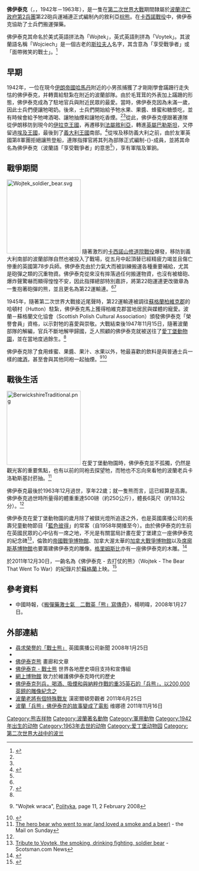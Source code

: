 {{Infobox military person
|name = 佛伊泰克<br>Wojciech
|born = 1942年
|died = 1963年12月
|image = [[File:Wojtek_the_bear.jpg|200px]]
|caption = 佛伊泰克（右）
|nickname = 
|placeofbirth = {{flag|Imperial State of Iran|name= 伊朗帝國}}[[哈馬丹|哈馬丹]]
|placeofdeath = {{flag|United Kingdom}}[[蘇格蘭|蘇格蘭]][[愛丁堡動物園|愛丁堡動物園]]
|placeofburial = 
|allegiance =  {{flagdeco|Second Polish Republic}} [[波蘭流亡政府|波蘭流亡政府]]
|branch = 
|serviceyears = 1942年－1947年
|rank = 下士
|unit = 第22運輸連
|commands = 
|battles = 
|awards = 
|laterwork = 
}}
'''佛伊泰克'''（{{lang-pl|Wojciech}}，{{IPA|['vɔjtɛk]}}，1942年－1963年），是一隻在[[第二次世界大戰|第二次世界大戰]]期間隸屬於[[波蘭流亡政府|波蘭流亡政府]][[波兰第2军|第2兵團]]第22砲兵運補連正式編制內的敘利亞[[棕熊|棕熊]]。在[[卡西諾戰役|卡西諾戰役]]中，佛伊泰克協助了士兵們搬運彈藥。

佛伊泰克其命名於美式英語拼法為「Wojtek」，英式英語則拼為「Voytek」。其波蘭語名稱「Wojciech」是一個古老的[[斯拉夫人|斯拉夫人]]名字，其含意為「享受戰爭者」或「面帶微笑的戰士」。<ref name="Wojciech">{{cite web|title=Behind the Name|url=http://www.behindthename.com/name/wojciech|accessdate=2013-04-12|archive-date=2020-09-19|archive-url=https://web.archive.org/web/20200919212812/https://www.behindthename.com/name/wojciech|dead-url=no}}</ref>

==早期==
1942年，一位在現今[[伊朗帝國|伊朗帝國]][[哈馬丹|哈馬丹]]附近的小男孩捕獲了才剛剛學會蹣跚行走失怙的佛伊泰克，并轉賣給駐紮在附近的波蘭部隊。由於毛茸茸的外表加上蹣跚的形態，佛伊泰克成為了駐地官兵與附近民眾的最愛。當時，佛伊泰克因為未滿一歲，因此士兵們便讓牠喝奶。後來，士兵們開始給予牠水果、果醬、蜂蜜和糖漿吃，並有時候會給予牠啤酒喝、讓牠抽煙和讓牠吃香煙。<ref name="cigarettes"/><ref name="eating cigarettes"/>從此，佛伊泰克便跟著連隊從伊朗移防到現今的[[伊拉克王國|伊拉克王國]]，再遷移到[[法屬敘利亞|法屬敘利亞]]，轉進[[英屬巴勒斯坦|英屬巴勒斯坦]]，又停留過[[埃及王國|埃及王國]]，最後到了[[義大利王國_(1861年-1946年)|義大利王國]]南部。<ref name=DailyMail>{{cite news|url=http://www.dailymail.co.uk/news/article-1320417/Private-Wojtek-35-stone-bear-battled-Nazis-remembered-statue.html|title=Private Wojtek, the 35-stone 'soldier bear' which drank, smoked and battled the Nazis, remembered with £200,000 statue|work=dailymail.co.uk|publisher=Daily Mail Online|location=London|date=2010-10-14|accessdate=2012-09-16|archive-date=2019-05-06|archive-url=https://web.archive.org/web/20190506143309/https://www.dailymail.co.uk/news/article-1320417/Private-Wojtek-35-stone-bear-battled-Nazis-remembered-statue.html|dead-url=no}}</ref>從埃及移防義大利之前，由於友軍英國第8軍團拒絕讓熊登船，連隊指揮官將其列為部隊正式編制-{}-成員，並將其命名為佛伊泰克（波蘭語「享受戰爭者」的意思<ref name="Wojciech"/>），享有軍階及軍餉。

==戰爭期間==
[[File:Wojtek_soldier_bear.svg|200px]]
隨著激烈的[[卡西諾戰役|卡西諾山修道院戰役]]爆發，移防到義大利南部的波蘭部隊自然也被投入了戰場，從五月中起頂替已經精疲力竭並且傷亡慘重的英國第78步兵師。佛伊泰克由於力氣大而被訓練搬運各種重要補給，尤其是砲彈之類的沉重物資。佛伊泰克從來沒有摔落過任何搬運物資，也沒有被槍砲、爆炸聲驚嚇而顯得惶惶不安，因此指揮總部特別嘉許，將第22砲運連更改徽章為一隻抱著砲彈的熊，並且更名為第22運輸連。<ref name="DailyMail"/><ref name="Sign">{{cite web|title="Private Wojtek" alias Voytek, ein Bär im Dienste der Armee (original in German)|url=http://www.suite101.de/content/private-wojtek-alias-voytek-ein-baer-im-dienste-der-armee-a89384|publisher=Suite101.de|deadurl=yes|archiveurl=https://web.archive.org/web/20110724182532/http://www.suite101.de/content/private-wojtek-alias-voytek-ein-baer-im-dienste-der-armee-a89384|archivedate=2011-07-24|accessdate=2013-04-13}}</ref>

1945年，隨著第二次世界大戰接近尾聲時，第22運輸連被調往[[蘇格蘭|蘇格蘭]][[柏維克郡|柏維克郡]]的哈頓村（Hutton）駐紮，佛伊泰克馬上獲得柏維克郡當地居民與媒體的寵愛。波蘭－蘇格蘭文化協會（Scottish Polish Cultural Association）頒發佛伊泰克「榮譽會員」資格，以示對牠的喜愛與崇敬。大戰結束後1947年11月15日，隨著波蘭部隊的解編，官兵不斷地解甲歸國，乏人照顧的佛伊泰克就被送往了[[愛丁堡動物園|愛丁堡動物園]]，並在當地度過餘生。<ref name="mailonsunday"/>

佛伊泰克除了食用蜂蜜、果醬、果汁、水果以外，牠最喜歡的飲料是與普通士兵一樣的[[啤酒|啤酒]]，甚至會與其他同袍一起抽煙。<ref name="cigarettes">{{pl icon}} "Wojtek wraca", [[Polityka|Polityka]], page 11, 2 February 2008</ref><ref name="eating cigarettes">{{Cite web
|url=http://edinburghnews.scotsman.com/outdoors/Smarter-than-the-average-bear.3358187.jp
|title=Smarter than the average bear .. by far
|work=scotsman.com
|publisher=Edinburgh Evening News
|date=28 March 2007
|accessdate=16 September 2012
|archive-date=2011-05-29
|archive-url=https://web.archive.org/web/20110529012754/http://edinburghnews.scotsman.com/outdoors/Smarter-than-the-average-bear.3358187.jp
|dead-url=no
}}</ref>

==戰後生活==
[[File:BerwickshireTraditional.png|200px]]
在愛丁堡動物園時，佛伊泰克並不孤獨，仍然是觀光客的重要焦點，也有以前的同袍去探望牠，而牠也不忘向來看牠的波蘭老兵卡洛勒斯基討菸抽。<ref name="mailonsunday">[http://www.mailonsunday.co.uk/pages/live/articles/news/worldnews.html?in_article_id=510452&in_page_id=1811 The hero bear who went to war (and loved a smoke and a beer)] {{Wayback|url=http://www.mailonsunday.co.uk/pages/live/articles/news/worldnews.html?in_article_id=510452&in_page_id=1811 |date=20200328032918 }} - the Mail on Sunday</ref>

佛伊泰克最後於1963年12月過世，享年22歲；就一隻熊而言，這已經算是高壽。佛伊泰克過世時所量得的體重重達500磅（約250公斤），體長6英尺（約183公分）。<ref name="DailyMail"/>

佛伊泰克在愛丁堡動物園的歲月除了被鎂光燈所追逐之外，也是英國廣播公司的長壽兒童動物節目「[[藍色彼得|藍色彼得]]」的常客（自1958年開播至今）。由於佛伊泰克的生前在英國民眾的心中佔有一席之地，不光是有關當局計畫在愛丁堡建立一座佛伊泰克的紀念碑<ref name="scotsman">[http://news.scotsman.com/scotland/Tribute-to-Voytek-the-smoking.3714060.jp Tribute to Voytek, the smoking, drinking fighting, soldier bear] {{Wayback|url=http://news.scotsman.com/scotland/Tribute-to-Voytek-the-smoking.3714060.jp |date=20101203092101 }} - Scotsman.com News</ref>，倫敦的[[帝國戰爭博物館|帝國戰爭博物館]]、加拿大渥太華的[[加拿大戰爭博物館|加拿大戰爭博物館]]以及[[席廓斯基博物館|席廓斯基博物館]]也要籌建佛伊泰克的雕像。[[格里姆斯比|格里姆斯比]]亦有一座佛伊泰克的木雕。<ref>{{Cite web|url=http://www.thisisgrimsby.co.uk/Polish-soldiers-meet-Wojtek-bear-8210-Grimsby-s/story-13697691-detail/story.html|title=Polish soldiers meet Wojtek the bear ‒ Grimsby's tribute to Second World War heroes|publisher=this is Grimsby|deadurl=yes|archiveurl=https://web.archive.org/web/20120609121517/http://www.thisisgrimsby.co.uk/Polish-soldiers-meet-Wojtek-bear-8210-Grimsby-s/story-13697691-detail/story.html|archivedate=2012-06-09|accessdate=2013-04-13}}</ref>

於2011年12月30日，一齣名為《佛伊泰克 - 去打仗的熊》（Wojtek - The Bear That Went To War）的紀錄片於[[蘇格蘭|蘇格蘭]]上映。<ref>{{Cite web |url=http://www.bbc.co.uk/programmes/b018jhfr |title=BBC Website |accessdate=2013-04-13 |archive-date=2020-11-12 |archive-url=https://web.archive.org/web/20201112032249/https://www.bbc.co.uk/programmes/b018jhfr |dead-url=no }}</ref>

== 參考資料 ==
{{reflist|2}}

* 中國時報，《[https://web.archive.org/web/20080130145131/http://news.chinatimes.com/2007Cti/2007Cti-Focus/2007Cti-Focus-SoftContent/0,4786,9701272001+0+0+120852+0,00.html 搬彈藥激士氣　二戰英「熊」寫傳奇]》，楊明暐，2008年1月27日。

== 外部連結 ==
{{Commons category|Wojtek (soldier bear)}}
* [http://news.bbc.co.uk/2/hi/uk_news/scotland/south_of_scotland/7208505.stm 尋求榮譽的「戰士熊」]{{Wayback|url=http://news.bbc.co.uk/2/hi/uk_news/scotland/south_of_scotland/7208505.stm |date=20101202162408 }} 英國廣播公司新聞 2008年1月25日
* {{cite web|url=http://wojtek-soldierbear.weebly.com/|title=佛伊泰克 - 在勝利者的隊伍之中|author=帕特里克·波勒克|accessdate=2013-04-13|archive-date=2020-11-11|archive-url=https://web.archive.org/web/20201111222957/https://wojtek-soldierbear.weebly.com/|dead-url=no}}
* [http://www.wojtekthebear.com/ 佛伊泰克熊] {{Wayback|url=http://www.wojtekthebear.com/ |date=20201027070007 }} 畫廊和文章
*[http://www.facebook.com/group.php?gid=43399319070 佛伊泰克 - 戰士熊] 世界各地歷史項目支持和宣傳組
*[http://www.kresy-siberia.org/ 網上博物館] {{Wayback|url=http://www.kresy-siberia.org/ |date=20201125105239 }} 致力於維護佛伊泰克時代的歷史
* [http://www.dailymail.co.uk/news/article-1320417/Private-Wojtek-35-stone-bear-battled-Nazis-remembered-statue.html 佛伊泰克列兵，喝酒、吸煙和與納粹作戰的重35英石的「兵熊」，以200,000英鎊的雕像紀念之]{{Wayback|url=http://www.dailymail.co.uk/news/article-1320417/Private-Wojtek-35-stone-bear-battled-Nazis-remembered-statue.html |date=20190506143309 }}
* [https://web.archive.org/web/20120911101323/http://www.thespec.com/news/local/article/553234--polish-veteran-had-special-comrade 波蘭老將有個特殊戰友] 漢密爾頓旁觀者 2011年6月25日
* [http://www.bbc.co.uk/news/world-europe-15736812 波蘭「兵熊」佛伊泰克的故事變成了電影] {{Wayback|url=http://www.bbc.co.uk/news/world-europe-15736812 |date=20201205191751 }} 维娜德 2011年11月16日

{{Authority control}}
[[Category:熊吉祥物|Category:熊吉祥物]]
[[Category:波蘭著名動物|Category:波蘭著名動物]]
[[Category:軍用動物|Category:軍用動物]]
[[Category:1942年出生的动物|Category:1942年出生的动物]]
[[Category:1963年去世的动物|Category:1963年去世的动物]]
[[Category:爱丁堡动物园|Category:爱丁堡动物园]]
[[Category:第二次世界大战中的波兰|Category:第二次世界大战中的波兰]]